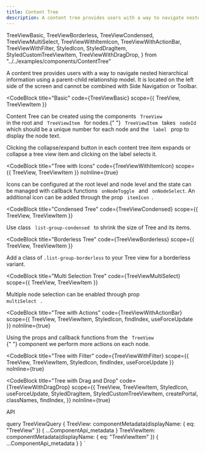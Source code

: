 ```yaml
---
title: Content Tree
description: A content tree provides users with a way to navigate nested hierarchical information using a parent-child relationship model.
---
```


  TreeViewBasic,
  TreeViewBorderless,
  TreeViewCondensed,
  TreeViewMultiSelect,
  TreeViewWithItemIcon,
  TreeViewWithActionBar,
  TreeViewWithFilter,
  StyledIcon,
  StyledDragItem,
  StyledCustomTreeViewItem,
  TreeViewWithDragDrop,
} from "../../examples/components/ContentTree"

<Overview>
  A content tree provides users with a way to navigate nested hierarchical
  information using a parent-child relationship model. It is located on the left
  side of the screen and cannot be combined with Side Navigation or Toolbar.
</Overview>

<CodeBlock
  title="Basic"
  code={TreeViewBasic}
  scope={{ TreeView, TreeViewItem }}
>
  Content Tree can be created using the components <code> TreeView </code> in
  the root and <code> TreeViewItem </code> for nodes.{" "}
  <code> TreeViewItem </code> takes <code> nodeId </code> which should be a
  unique number for each node and the <code> label </code> prop to display the
  node text.
  <p>
    Clicking the collapse/expand button in each content tree item expands or
    collapse a tree view item and clicking on the label selects it.
  </p>
</CodeBlock>

<CodeBlock
  title="Tree with Icons"
  code={TreeViewWithItemIcon}
  scope={{ TreeView, TreeViewItem }}
  noInline={true}
>
  Icons can be configured at the root level and node level and the state can be
  managed with callback functions <code> onNodeToggle </code> and
  <code> onNodeSelect</code>. An additional icon can be added through the prop <code>
    itemIcon
  </code>.
</CodeBlock>

<CodeBlock
  title="Condensed Tree"
  code={TreeViewCondensed}
  scope={{ TreeView, TreeViewItem }}
>
  Use class <code> list-group-condensed </code> to shrink the size of Tree and
  its items.
</CodeBlock>

<CodeBlock
  title="Borderless Tree"
  code={TreeViewBorderless}
  scope={{ TreeView, TreeViewItem }}
>
  Add a class of <code>.list-group-borderless</code> to your Tree view for a
  borderless variant.
</CodeBlock>

<CodeBlock
  title="Multi Selection Tree"
  code={TreeViewMultiSelect}
  scope={{ TreeView, TreeViewItem }}
>
  Multiple node selection can be enabled through prop <code> multiSelect </code>
  .
</CodeBlock>

<CodeBlock
  title="Tree with Actions"
  code={TreeViewWithActionBar}
  scope={{ TreeView, TreeViewItem, StyledIcon, findIndex, useForceUpdate }}
  noInline={true}
>
  Using the props and callback functions from the <code> TreeView </code>{" "}
  component we perform more actions on each node.
</CodeBlock>

<CodeBlock
  title="Tree with Filter"
  code={TreeViewWithFilter}
  scope={{ TreeView, TreeViewItem, StyledIcon, findIndex, useForceUpdate }}
  noInline={true}
></CodeBlock>

<CodeBlock
  title="Tree with Drag and Drop"
  code={TreeViewWithDragDrop}
  scope={{
    TreeView,
    TreeViewItem,
    StyledIcon,
    useForceUpdate,
    StyledDragItem,
    StyledCustomTreeViewItem,
    createPortal,
    classNames,
    findIndex,
  }}
  noInline={true}
></CodeBlock>

<LinkedHeading h="2" className="h1" id="chip-api">
  API
</LinkedHeading>
<ComponentApi metadata={props.data.TreeView} />
<ComponentApi metadata={props.data.TreeViewItem} />

  query TreeViewQuery {
    TreeView: componentMetadata(displayName: { eq: "TreeView" }) {
      ...ComponentApi_metadata
    }
    TreeViewItem: componentMetadata(displayName: { eq: "TreeViewItem" }) {
      ...ComponentApi_metadata
    }
  }
`
